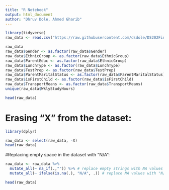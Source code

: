```yaml
---
title: "R Notebook"
output: html_document
author: "Dhruv Dole, Ahmed Gharib"
---
```

```r
library(tidyverse)
raw_data <- read.csv("https://raw.githubusercontent.com/dsdole/DS202Final/main/data/Expanded_data_with_more_features.csv")
```
```r
raw_data
raw_data$Gender <- as.factor(raw_data$Gender)
raw_data$EthnicGroup <- as.factor(raw_data$EthnicGroup)
raw_data$ParentEduc <- as.factor(raw_data$EthnicGroup)
raw_data$LunchType <- as.factor(raw_data$LunchType)
raw_data$TestPrep <- as.factor(raw_data$TestPrep)
raw_data$ParentMaritalStatus <- as.factor(raw_data$ParentMaritalStatus)
raw_data$isFirstChild <- as.factor(raw_data$isFirstChild)
raw_data$TransportMeans <- as.factor(raw_data$TransportMeans)
unique(raw_data$WklyStudyHours)
```

```r
head(raw_data)
```
# Erasing "X" from the dataset:
```r
library(dplyr)

raw_data <- select(raw_data, -X)
head(raw_data)
```
#Replacing empty space in the dataset with "N/A":
```r
raw_data <- raw_data %>%
  mutate_all(~ na_if(.,"")) %>% # replace empty strings with NA values
  mutate_all(~ ifelse(is.na(.), "N/A", .)) # replace NA values with "N/A"

head(raw_data)
```

